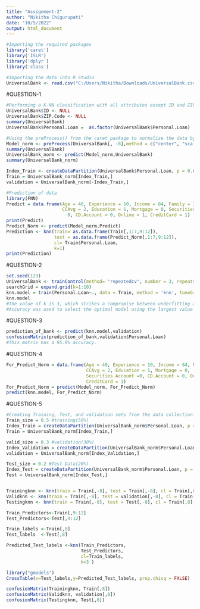 ---
title: "Assignment-2"
author: "Nikitha Chigurupati"
date: "10/5/2022"
output: html_document
---

```{r}
#Importing the required packages
library('caret')
library('ISLR')
library('dplyr')
library('class')
```

```{r}
#Importing the data into R Studio
UniversalBank <- read.csv("C:/Users/Nikitha/Downloads/UniversalBank.csv")
```

#QUESTION-1
```{r}
#Performing a K-NN classification with all attributes except ID and ZIP code.
UniversalBank$ID <- NULL
UniversalBank$ZIP.Code <- NULL
summary(UniversalBank)
UniversalBank$Personal.Loan =  as.factor(UniversalBank$Personal.Loan)
```

```{r}
#Using the preProcess() from the caret package to normalize the data by dividing into training and validation
Model_norm <- preProcess(UniversalBank[, -8],method = c("center", "scale"))
summary(UniversalBank)
UniversalBank_norm <- predict(Model_norm,UniversalBank)
summary(UniversalBank_norm)

Index_Train <- createDataPartition(UniversalBank$Personal.Loan, p = 0.6, list = FALSE)
Train = UniversalBank_norm[Index_Train,]
validation = UniversalBank_norm[-Index_Train,]
```

```{r}
#Prediction of data
library(FNN)
Predict = data.frame(Age = 40, Experience = 10, Income = 84, Family = 2,
                     CCAvg = 2, Education = 1, Mortgage = 0, Securities.Account =
                       0, CD.Account = 0, Online = 1, CreditCard = 1)
print(Predict)
Predict_Norm <- predict(Model_norm,Predict)
Prediction <- knn(train= as.data.frame(Train[,1:7,9:12]),
                  test = as.data.frame(Predict_Norm[,1:7,9:12]),
                  cl= Train$Personal.Loan,
                  k=1)
print(Prediction)
```

#QUESTION-2
```{r}
set.seed(123)
UniversalBank <- trainControl(method= "repeatedcv", number = 3, repeats = 2)
searchGrid = expand.grid(k=1:10)
knn.model = train(Personal.Loan~., data = Train, method = 'knn', tuneGrid = searchGrid,trControl = UniversalBank)
knn.model
#The value of k is 3, which strikes a compromise between underfitTing and overfitting of the data.
#Accuracy was used to select the optimal model using the largest value for the model was k = 3.
```

#QUESTION-3
```{r}
prediction_of_bank <- predict(knn.model,validation)
confusionMatrix(prediction_of_bank,validation$Personal.Loan)
#This matrix has a 95.9% accuracy.
```

#QUESTION-4
```{r}
For_Predict_Norm = data.frame(Age = 40, Experience = 10, Income = 84, Family = 2,
                              CCAvg = 2, Education = 1, Mortgage = 0,
                              Securities.Account =0, CD.Account = 0, Online = 1,
                              CreditCard = 1)
For_Predict_Norm = predict(Model_norm, For_Predict_Norm)
predict(knn.model, For_Predict_Norm)
```

#QUESTION-5
```{r}
#Creating Training, Test, and validation sets from the data collection.
Train_size = 0.5 #training(50%)
Index_Train = createDataPartition(UniversalBank_norm$Personal.Loan, p = 0.5, list = FALSE)
Train = UniversalBank_norm[Index_Train,]

valid_size = 0.3 #validation(30%)
Index_Validation = createDataPartition(UniversalBank_norm$Personal.Loan, p = 0.3, list = FALSE)
validation = UniversalBank_norm[Index_Validation,]

Test_size = 0.2 #Test Data(20%)
Index_Test = createDataPartition(UniversalBank_norm$Personal.Loan, p = 0.2, list = FALSE)
Test = UniversalBank_norm[Index_Test,]


Trainingknn <- knn(train = Train[,-8], test = Train[,-8], cl = Train[,8], k =3)
Validknn <- knn(train = Train[,-8], test = validation[,-8], cl = Train[,8], k =3)
Testingknn <- knn(train = Train[,-8], test = Test[,-8], cl = Train[,8], k =3)

Train_Predictors<-Train[,9:12] 
Test_Predictors<-Test[,9:12]

Train_labels <-Train[,8]
Test_labels  <-Test[,8]

Predicted_Test_labels <-knn(Train_Predictors, 
                            Test_Predictors, 
                            cl=Train_labels, 
                            k=3 )

library("gmodels")
CrossTable(x=Test_labels,y=Predicted_Test_labels, prop.chisq = FALSE) 

confusionMatrix(Trainingknn, Train[,8])
confusionMatrix(Validknn, validation[,8])
confusionMatrix(Testingknn, Test[,8])
```


